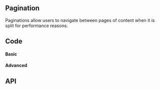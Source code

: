 

## Pagination

<Tags />
<!-- introduction start -->
Paginations allow users to navigate between pages of content when it is split for performance reasons.
<!-- introduction end -->

## Code

#### Basic

<PaginationPlayground />

#### Advanced

<PaginationAdvancedPlayground />

## API

<PropsApi />
